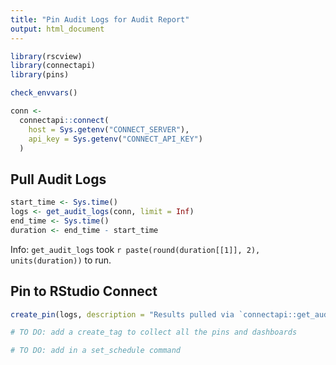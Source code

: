 ```yaml
---
title: "Pin Audit Logs for Audit Report"
output: html_document
---
```



```r
library(rscview)
library(connectapi)
library(pins)

```


```r
check_envvars()

conn <- 
  connectapi::connect(
    host = Sys.getenv("CONNECT_SERVER"),
    api_key = Sys.getenv("CONNECT_API_KEY")
  )

```

## Pull Audit Logs

```r
start_time <- Sys.time()
logs <- get_audit_logs(conn, limit = Inf) 
end_time <- Sys.time()
duration <- end_time - start_time
```


Info: `get_audit_logs` took `r paste(round(duration[[1]], 2),  units(duration))` to run.

## Pin to RStudio Connect
```r



create_pin(logs, description = "Results pulled via `connectapi::get_audit_logs()` for audit reports", type = "qs")
```

```r
# TO DO: add a create_tag to collect all the pins and dashboards

# TO DO: add in a set_schedule command
```
